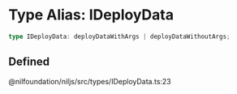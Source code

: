 # Type Alias: IDeployData

```ts
type IDeployData: deployDataWithArgs | deployDataWithoutArgs;
```

## Defined  
@nilfoundation/niljs/src/types/IDeployData.ts:23
